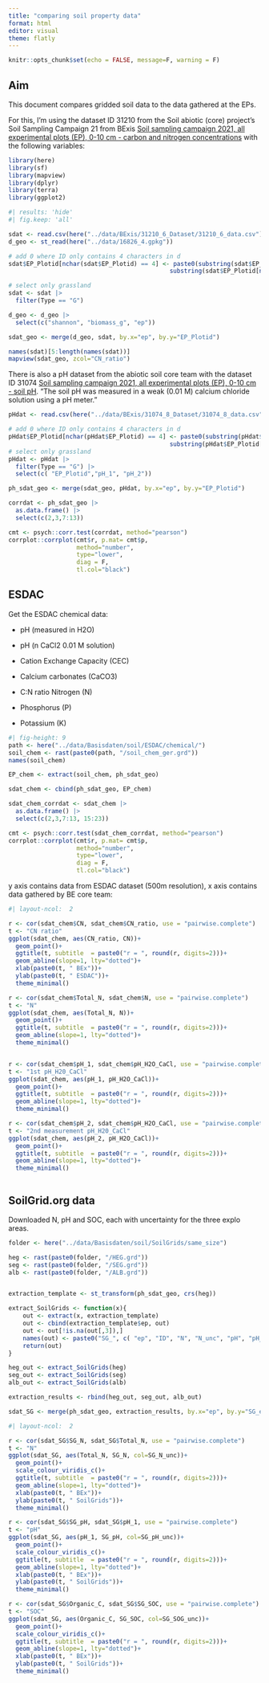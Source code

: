 ```yaml
---
title: "comparing soil property data"
format: html
editor: visual
theme: flatly
---
```


```r
knitr::opts_chunk$set(echo = FALSE, message=F, warning = F)
```

## Aim

This document compares gridded soil data to the data gathered at the EPs.

For this, I'm using the dataset ID 31210 from the Soil abiotic (core) project's Soil Sampling Campaign 21 from BExis [Soil sampling campaign 2021, all experimental plots (EP), 0-10 cm - carbon and nitrogen concentrations](https://www.bexis.uni-jena.de/ddm/data/Showdata/31210) with the following variables:

```r


library(here)
library(sf)
library(mapview)
library(dplyr)
library(terra)
library(ggplot2)
```

```r
#| results: 'hide'
#| fig.keep: 'all'

sdat <- read.csv(here("../data/BExis/31210_6_Dataset/31210_6_data.csv"))
d_geo <- st_read(here("../data/16826_4.gpkg"))

# add 0 where ID only contains 4 characters in d
sdat$EP_Plotid[nchar(sdat$EP_Plotid) == 4] <- paste0(substring(sdat$EP_Plotid[nchar(sdat$EP_Plotid) == 4], 1,3), "0", 
                                             substring(sdat$EP_Plotid[nchar(sdat$EP_Plotid) == 4], 4))

# select only grassland 
sdat <- sdat |>
  filter(Type == "G")

d_geo <- d_geo |>
  select(c("shannon", "biomass_g", "ep"))

sdat_geo <- merge(d_geo, sdat, by.x="ep", by.y="EP_Plotid")
```

```r
names(sdat)[5:length(names(sdat))]
mapview(sdat_geo, zcol="CN_ratio")

```

There is also a pH dataset from the abiotic soil core team with the dataset ID 31074 [Soil sampling campaign 2021, all experimental plots (EP), 0-10 cm - soil pH](https://www.bexis.uni-jena.de/ddm/data/Showdata/31074). "The soil pH was measured in a weak (0.01 M) calcium chloride solution using a pH meter."

```r

pHdat <- read.csv(here("../data/BExis/31074_8_Dataset/31074_8_data.csv"))

# add 0 where ID only contains 4 characters in d
pHdat$EP_Plotid[nchar(pHdat$EP_Plotid) == 4] <- paste0(substring(pHdat$EP_Plotid[nchar(pHdat$EP_Plotid) == 4], 1,3), "0", 
                                             substring(pHdat$EP_Plotid[nchar(pHdat$EP_Plotid) == 4], 4))
# select only grassland 
pHdat <- pHdat |>
  filter(Type == "G") |>
  select(c( "EP_Plotid","pH_1", "pH_2"))

ph_sdat_geo <- merge(sdat_geo, pHdat, by.x="ep", by.y="EP_Plotid")

```

```r
corrdat <- ph_sdat_geo |>
  as.data.frame() |>
  select(c(2,3,7:13))

cmt <- psych::corr.test(corrdat, method="pearson")
corrplot::corrplot(cmt$r, p.mat= cmt$p,
                   method="number", 
                   type="lower", 
                   diag = F, 
                   tl.col="black")


```

## ESDAC

Get the ESDAC chemical data:

-   pH (measured in H2O)

-   pH (n CaCl2 0.01 M solution)

-   Cation Exchange Capacity (CEC)

-   Calcium carbonates (CaCO3)

-   C:N ratio Nitrogen (N)

-   Phosphorus (P)

-   Potassium (K)

```r
#| fig-height: 9
path <- here("../data/Basisdaten/soil/ESDAC/chemical/")
soil_chem <- rast(paste0(path, "/soil_chem_ger.grd"))
names(soil_chem)

EP_chem <- extract(soil_chem, ph_sdat_geo)

sdat_chem <- cbind(ph_sdat_geo, EP_chem)

sdat_chem_corrdat <- sdat_chem |>
  as.data.frame() |>
  select(c(2,3,7:13, 15:23))

cmt <- psych::corr.test(sdat_chem_corrdat, method="pearson")
corrplot::corrplot(cmt$r, p.mat= cmt$p,
                   method="number", 
                   type="lower", 
                   diag = F, 
                   tl.col="black")

```

y axis contains data from ESDAC dataset (500m resolution), x axis contains data gathered by BE core team:

```r
#| layout-ncol:  2

r <- cor(sdat_chem$CN, sdat_chem$CN_ratio, use = "pairwise.complete")
t <- "CN ratio"
ggplot(sdat_chem, aes(CN_ratio, CN))+
  geom_point()+
  ggtitle(t, subtitle  = paste0("r = ", round(r, digits=2)))+
  geom_abline(slope=1, lty="dotted")+
  xlab(paste0(t, " BEx"))+
  ylab(paste0(t, " ESDAC"))+
  theme_minimal()

r <- cor(sdat_chem$Total_N, sdat_chem$N, use = "pairwise.complete")
t <- "N"
ggplot(sdat_chem, aes(Total_N, N))+
  geom_point()+
  ggtitle(t, subtitle  = paste0("r = ", round(r, digits=2)))+
  geom_abline(slope=1, lty="dotted")+
  theme_minimal()


r <- cor(sdat_chem$pH_1, sdat_chem$pH_H2O_CaCl, use = "pairwise.complete")
t <- "1st pH_H20_CaCl"
ggplot(sdat_chem, aes(pH_1, pH_H2O_CaCl))+
  geom_point()+
  ggtitle(t, subtitle  = paste0("r = ", round(r, digits=2)))+
  geom_abline(slope=1, lty="dotted")+
  theme_minimal()

r <- cor(sdat_chem$pH_2, sdat_chem$pH_H2O_CaCl, use = "pairwise.complete")
t <- "2nd measurement pH_H20_CaCl"
ggplot(sdat_chem, aes(pH_2, pH_H2O_CaCl))+
  geom_point()+
  ggtitle(t, subtitle  = paste0("r = ", round(r, digits=2)))+
  geom_abline(slope=1, lty="dotted")+
  theme_minimal()



```

## SoilGrid.org data

Downloaded N, pH and SOC, each with uncertainty for the three explo areas.

```r
folder <- here("../data/Basisdaten/soil/SoilGrids/same_size")

heg <- rast(paste0(folder, "/HEG.grd"))
seg <- rast(paste0(folder, "/SEG.grd"))
alb <- rast(paste0(folder, "/ALB.grd"))


extraction_template <- st_transform(ph_sdat_geo, crs(heg))

extract_SoilGrids <- function(x){
    out <- extract(x, extraction_template)
    out <- cbind(extraction_template$ep, out)
    out <- out[!is.na(out[,3]),]
    names(out) <- paste0("SG_", c( "ep", "ID", "N", "N_unc", "pH", "pH_unc", "SOC", "SOG_unc"))
    return(out)
}

heg_out <- extract_SoilGrids(heg)
seg_out <- extract_SoilGrids(seg)
alb_out <- extract_SoilGrids(alb)

extraction_results <- rbind(heg_out, seg_out, alb_out)

sdat_SG <- merge(ph_sdat_geo, extraction_results, by.x="ep", by.y="SG_ep")

```

```r
#| layout-ncol:  2

r <- cor(sdat_SG$SG_N, sdat_SG$Total_N, use = "pairwise.complete")
t <- "N"
ggplot(sdat_SG, aes(Total_N, SG_N, col=SG_N_unc))+
  geom_point()+
  scale_colour_viridis_c()+
  ggtitle(t, subtitle  = paste0("r = ", round(r, digits=2)))+
  geom_abline(slope=1, lty="dotted")+
  xlab(paste0(t, " BEx"))+
  ylab(paste0(t, " SoilGrids"))+
  theme_minimal()

r <- cor(sdat_SG$SG_pH, sdat_SG$pH_1, use = "pairwise.complete")
t <- "pH"
ggplot(sdat_SG, aes(pH_1, SG_pH, col=SG_pH_unc))+
  geom_point()+
  scale_colour_viridis_c()+
  ggtitle(t, subtitle  = paste0("r = ", round(r, digits=2)))+
  geom_abline(slope=1, lty="dotted")+
  xlab(paste0(t, " BEx"))+
  ylab(paste0(t, " SoilGrids"))+
  theme_minimal()

r <- cor(sdat_SG$Organic_C, sdat_SG$SG_SOC, use = "pairwise.complete")
t <- "SOC"
ggplot(sdat_SG, aes(Organic_C, SG_SOC, col=SG_SOG_unc))+
  geom_point()+
  scale_colour_viridis_c()+
  ggtitle(t, subtitle  = paste0("r = ", round(r, digits=2)))+
  geom_abline(slope=1, lty="dotted")+
  xlab(paste0(t, " BEx"))+
  ylab(paste0(t, " SoilGrids"))+
  theme_minimal()
```
